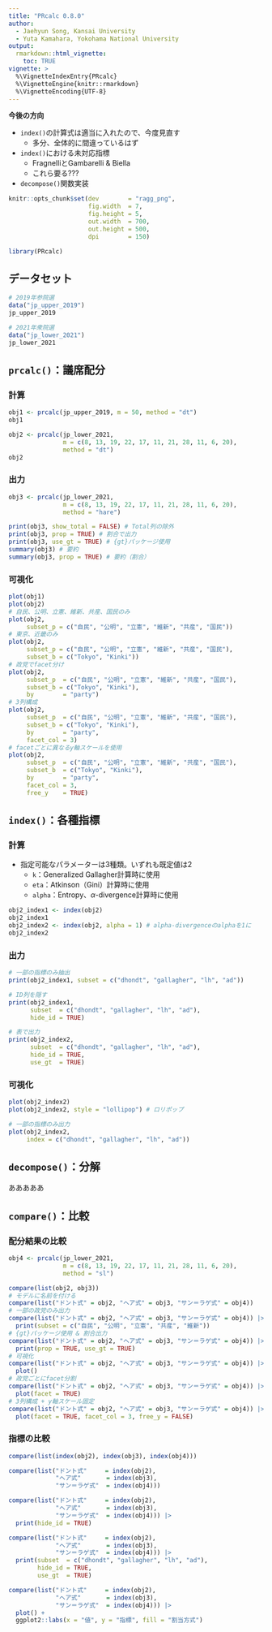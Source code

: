 ```yaml
---
title: "PRcalc 0.8.0"
author:
  - Jaehyun Song, Kansai University
  - Yuta Kamahara, Yokohama National University
output: 
  rmarkdown::html_vignette:
    toc: TRUE
vignette: >
  %\VignetteIndexEntry{PRcalc}
  %\VignetteEngine{knitr::rmarkdown}
  %\VignetteEncoding{UTF-8}
---
```


**今後の方向**

* `index()`の計算式は適当に入れたので、今度見直す
   * 多分、全体的に間違っているはず
* `index()`における未対応指標
   * FragnelliとGambarelli & Biella
   * これら要る???
* `decompose()`関数実装

```r
knitr::opts_chunk$set(dev        = "ragg_png",
                      fig.width  = 7,
                      fig.height = 5,
                      out.width  = 700,
                      out.height = 500,
                      dpi        = 150)
```

```r
library(PRcalc)
```

## データセット

```r
# 2019年参院選
data("jp_upper_2019")
jp_upper_2019
```

```r
# 2021年衆院選
data("jp_lower_2021")
jp_lower_2021
```

## `prcalc()`：議席配分

### 計算

```r
obj1 <- prcalc(jp_upper_2019, m = 50, method = "dt")
obj1
```

```r
obj2 <- prcalc(jp_lower_2021, 
               m = c(8, 13, 19, 22, 17, 11, 21, 28, 11, 6, 20), 
               method = "dt")
obj2
```

### 出力

```r
obj3 <- prcalc(jp_lower_2021, 
               m = c(8, 13, 19, 22, 17, 11, 21, 28, 11, 6, 20), 
               method = "hare")

print(obj3, show_total = FALSE) # Total列の除外
print(obj3, prop = TRUE) # 割合で出力
print(obj3, use_gt = TRUE) # {gt}パッケージ使用
summary(obj3) # 要約
summary(obj3, prop = TRUE) # 要約（割合）
```

### 可視化

```r
plot(obj1)
plot(obj2)
# 自民、公明、立憲、維新、共産、国民のみ
plot(obj2, 
     subset_p = c("自民", "公明", "立憲", "維新", "共産", "国民"))
# 東京、近畿のみ
plot(obj2, 
     subset_p = c("自民", "公明", "立憲", "維新", "共産", "国民"),
     subset_b = c("Tokyo", "Kinki")) 
# 政党でfacet分け
plot(obj2, 
     subset_p  = c("自民", "公明", "立憲", "維新", "共産", "国民"),
     subset_b = c("Tokyo", "Kinki"),
     by        = "party")
# 3列構成
plot(obj2, 
     subset_p  = c("自民", "公明", "立憲", "維新", "共産", "国民"),
     subset_b = c("Tokyo", "Kinki"),
     by        = "party",
     facet_col = 3)
# facetごとに異なるy軸スケールを使用
plot(obj2, 
     subset_p  = c("自民", "公明", "立憲", "維新", "共産", "国民"),
     subset_b  = c("Tokyo", "Kinki"),
     by        = "party",
     facet_col = 3,
     free_y    = TRUE)
```

## `index()`：各種指標

### 計算

* 指定可能なパラメーターは3種類。いずれも既定値は2
   * `k`：Generalized Gallagher計算時に使用
   * `eta`：Atkinson（Gini）計算時に使用
   * `alpha`：Entropy、$\alpha$-divergence計算時に使用

```r
obj2_index1 <- index(obj2)
obj2_index1
obj2_index2 <- index(obj2, alpha = 1) # alpha-divergenceのalphaを1に
obj2_index2
```

### 出力

```r
# 一部の指標のみ抽出
print(obj2_index1, subset = c("dhondt", "gallagher", "lh", "ad"))

# ID列を隠す
print(obj2_index1, 
      subset  = c("dhondt", "gallagher", "lh", "ad"),
      hide_id = TRUE)

# 表で出力
print(obj2_index2, 
      subset  = c("dhondt", "gallagher", "lh", "ad"),
      hide_id = TRUE,
      use_gt  = TRUE)
```

### 可視化

```r
plot(obj2_index2)
plot(obj2_index2, style = "lollipop") # ロリポップ
```

```r
# 一部の指標のみ出力
plot(obj2_index2, 
     index = c("dhondt", "gallagher", "lh", "ad"))
```

## `decompose()`：分解

あああああ

## `compare()`：比較

### 配分結果の比較

```r
obj4 <- prcalc(jp_lower_2021, 
               m = c(8, 13, 19, 22, 17, 11, 21, 28, 11, 6, 20), 
               method = "sl")

compare(list(obj2, obj3))
# モデルに名前を付ける
compare(list("ドント式" = obj2, "ヘア式" = obj3, "サン＝ラゲ式" = obj4)) 
# 一部の政党のみ出力
compare(list("ドント式" = obj2, "ヘア式" = obj3, "サン＝ラゲ式" = obj4)) |> 
  print(subset = c("自民", "公明", "立憲", "共産", "維新"))
# {gt}パッケージ使用 & 割合出力
compare(list("ドント式" = obj2, "ヘア式" = obj3, "サン＝ラゲ式" = obj4)) |> 
  print(prop = TRUE, use_gt = TRUE)
# 可視化
compare(list("ドント式" = obj2, "ヘア式" = obj3, "サン＝ラゲ式" = obj4)) |> 
  plot()
# 政党ごとにfacet分割
compare(list("ドント式" = obj2, "ヘア式" = obj3, "サン＝ラゲ式" = obj4)) |> 
  plot(facet = TRUE)
# 3列構成 + y軸スケール固定
compare(list("ドント式" = obj2, "ヘア式" = obj3, "サン＝ラゲ式" = obj4)) |> 
  plot(facet = TRUE, facet_col = 3, free_y = FALSE)
```

### 指標の比較

```r
compare(list(index(obj2), index(obj3), index(obj4)))

compare(list("ドント式"     = index(obj2), 
             "ヘア式"       = index(obj3), 
             "サン＝ラゲ式"  = index(obj4)))

compare(list("ドント式"     = index(obj2), 
             "ヘア式"       = index(obj3), 
             "サン＝ラゲ式"  = index(obj4))) |> 
  print(hide_id = TRUE)

compare(list("ドント式"     = index(obj2), 
             "ヘア式"       = index(obj3), 
             "サン＝ラゲ式"  = index(obj4))) |> 
  print(subset  = c("dhondt", "gallagher", "lh", "ad"),
        hide_id = TRUE,
        use_gt  = TRUE)
```

```r
compare(list("ドント式"     = index(obj2), 
             "ヘア式"       = index(obj3), 
             "サン＝ラゲ式"  = index(obj4))) |> 
  plot() +
  ggplot2::labs(x = "値", y = "指標", fill = "割当方式")
```
